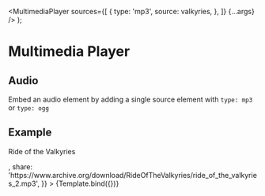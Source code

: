 

  <MultimediaPlayer
    sources={[
      {
        type: 'mp3',
        source: valkyries,
      },
    ]}
    {...args}
  />
);

<Meta title="Components/MultimediaPlayer/Audio" component={MultimediaPlayer} />

# Multimedia Player

## Audio

Embed an audio element by adding a single source element with `type: mp3` or `type: ogg`<br/>

## Example

<Canvas>
  <Story
    name="Audio"
    args={{
      figCaption: <p>Ride of the Valkyries</p>,
      share:
        'https://www.archive.org/download/RideOfTheValkyries/ride_of_the_valkyries_2.mp3',
    }}
  >
    {Template.bind({})}
  </Story>
</Canvas>
